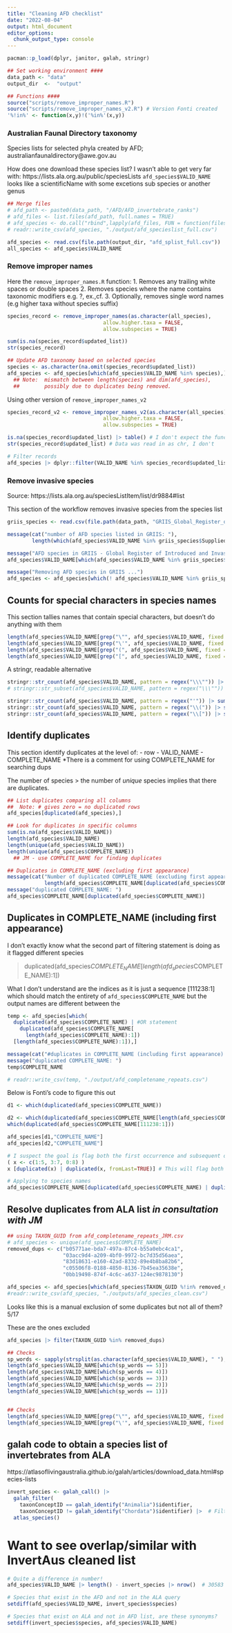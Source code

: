 ```yaml
---
title: "Cleaning AFD checklist"
date: "2022-08-04"
output: html_document
editor_options: 
  chunk_output_type: console
---
```


```r
pacman::p_load(dplyr, janitor, galah, stringr)

## Set working environment ####
data_path <- "data"
output_dir  <-  "output"

## Functions ####
source("scripts/remove_improper_names.R")
source("scripts/remove_improper_names_v2.R") # Version Fonti created
'%!in%' <- function(x,y)!('%in%'(x,y))
```

### Australian Faunal Directory taxonomy
Species lists for selected phyla created by AFD; australianfaunaldirectory@awe.gov.au

How does one download these species list? I wasn't able to get very far with: https://lists.ala.org.au/public/speciesLists
`afd_species$VALID_NAME` looks like a scientificName with some excetions sub species or another genus

```r
## Merge files
# afd_path <- paste0(data_path, "/AFD/AFD_invertebrate_ranks")
# afd_files <- list.files(afd_path, full.names = TRUE)
# afd_species <- do.call("rbind",lapply(afd_files, FUN = function(files){ read.csv(files)}))
# readr::write_csv(afd_species, "./output/afd_specieslist_full.csv")

afd_species <- read.csv(file.path(output_dir, "afd_splist_full.csv"))
all_species <- afd_species$VALID_NAME 
```

### Remove improper names 

Here the `remove_improper_names.R` function:
1. Removes any trailing white spaces or double spaces
2. Removes species where the name contains taxonomic modifiers e.g. ?, ex.,cf.
3. Optionally, removes single word names (e.g higher taxa without species suffix)

```r
species_record <- remove_improper_names(as.character(all_species),
                               allow.higher.taxa = FALSE,
                               allow.subspecies = TRUE)

sum(is.na(species_record$updated_list))
str(species_record)

## Update AFD taxonomy based on selected species
species <- as.character(na.omit(species_record$updated_list))
afd_species <- afd_species[which(afd_species$VALID_NAME %in% species),] 
  ## Note:  mismatch between length(species) and dim(afd_species), 
  ##        possibly due to duplicates being removed.
```

Using other version of `remove_improper_names_v2`

```r
species_record_v2 <- remove_improper_names_v2(as.character(all_species),
                               allow.higher.taxa = FALSE,
                               allow.subspecies = TRUE)

is.na(species_record$updated_list) |> table() # I don't expect the function to produce the updated_list with any NAs so I don't think its neccesary to use na.omit here :) 
str(species_record$updated_list) # Data was read in as chr, I don't

# Filter records
afd_species |> dplyr::filter(VALID_NAME %in% species_record$updated_list) 
```


### Remove invasive species 
Source: https://lists.ala.org.au/speciesListItem/list/dr9884#list

This section of the workflow removes invasive species from the species list

```r
griis_species <- read.csv(file.path(data_path, "GRIIS_Global_Register_of_Introduced_and_Invasive_Species_Australia.csv"))

message(cat("number of AFD species listed in GRIIS: "),
        length(which(afd_species$VALID_NAME %in% griis_species$Supplied.Name)))

message("AFD species in GRIIS - Global Register of Introduced and Invasive Species - Australia: ")
afd_species$VALID_NAME[which(afd_species$VALID_NAME %in% griis_species$Supplied.Name)]

message("Removing AFD species in GRIIS ...")
afd_species <- afd_species[which(! afd_species$VALID_NAME %in% griis_species$Supplied.Name),] #none
```

## Counts for special characters in species names

This section tallies names that contain special characters, but doesn't do anything with them

```r
length(afd_species$VALID_NAME[grep("\"", afd_species$VALID_NAME, fixed = TRUE)])
length(afd_species$VALID_NAME[grep("\'", afd_species$VALID_NAME, fixed = TRUE)])
length(afd_species$VALID_NAME[grep("(", afd_species$VALID_NAME, fixed = TRUE)])
length(afd_species$VALID_NAME[grep("[", afd_species$VALID_NAME, fixed = TRUE)])
```

A stringr, readable alternative
```r
stringr::str_count(afd_species$VALID_NAME, pattern = regex("\\\"")) |> sum()
# stringr::str_subset(afd_species$VALID_NAME, pattern = regex("\\\"")) # Double checking we are counting the right ones

stringr::str_count(afd_species$VALID_NAME, pattern = regex("'")) |> sum()
stringr::str_count(afd_species$VALID_NAME, pattern = regex("\\(")) |> sum() 
stringr::str_count(afd_species$VALID_NAME, pattern = regex("\\[")) |> sum() 
```


## Identify duplicates 

This section identify duplicates at the level of: 
- row
- VALID_NAME
- COMPLETE_NAME *There is a comment for using COMPLETE_NAME for searching dups

The number of species > the number of _unique_ species implies that there are duplicates.

```r
## List duplicates comparing all columns
##  Note: # gives zero = no duplicated rows
afd_species[duplicated(afd_species),] 

## Look for duplicates in specific columns
sum(is.na(afd_species$VALID_NAME))
length(afd_species$VALID_NAME)
length(unique(afd_species$VALID_NAME))
length(unique(afd_species$COMPLETE_NAME))
  ## JM - use COMPLETE_NAME for finding duplicates

## Duplicates in COMPLETE_NAME (excluding first appearance)
message(cat("Number of duplicated COMPLETE_NAME (excluding first appearance): "), 
            length(afd_species$COMPLETE_NAME[duplicated(afd_species$COMPLETE_NAME)]))
message("duplicated COMPLETE_NAME: ")
afd_species$COMPLETE_NAME[duplicated(afd_species$COMPLETE_NAME)]
```

## Duplicates in COMPLETE_NAME (including first appearance)

I don't exactly know what the second part of filtering statement is doing as it flagged different species

> duplicated(afd_species$COMPLETE_NAME[length(afd_species$COMPLETE_NAME):1])

What I don't understand are the indices as it is just a sequence [111238:1] which should match the entirety of `afd_species$COMPLETE_NAME` but the output names are different between the 

```r
temp <- afd_species[which(
  duplicated(afd_species$COMPLETE_NAME) | #OR statement
    duplicated(afd_species$COMPLETE_NAME[
      length(afd_species$COMPLETE_NAME):1])
  [length(afd_species$COMPLETE_NAME):1]),]

message(cat("#duplicates in COMPLETE_NAME (including first appearance) : ", dim(temp)))
message("duplicated COMPLETE_NAME: ")
temp$COMPLETE_NAME

# readr::write_csv(temp, "./output/afd_completename_repeats.csv")
```

Below is Fonti's code to figure this out

```r
d1 <- which(duplicated(afd_species$COMPLETE_NAME))

d2 <- which(duplicated(afd_species$COMPLETE_NAME[length(afd_species$COMPLETE_NAME):1]))  
which(duplicated(afd_species$COMPLETE_NAME[111238:1])) 

afd_species[d1,"COMPLETE_NAME"] 
afd_species[d2,"COMPLETE_NAME"]

# I suspect the goal is flag both the first occurrence and subsequent occurrences of duplicates
( x <- c(1:5, 3:7, 0:8) )
x [duplicated(x) | duplicated(x, fromLast=TRUE)] # This will flag both first occurrence and subsequence duplicates

# Applying to species names 
afd_species$COMPLETE_NAME[duplicated(afd_species$COMPLETE_NAME) | duplicated(afd_species$COMPLETE_NAME, fromLast=TRUE)]

```


## Resolve duplicates from ALA list *in consultation with JM*

```r
## using TAXON_GUID from afd_completename_repeats_JRM.csv
# afd_species <- unique(afd_species$COMPLETE_NAME)
removed_dups <- c("b05771ae-bda7-497a-87c4-b55a0ebc4ca1",
                  "03acc9d4-a209-4bf0-9972-bc7d35d56aea",
                  "83d18631-e160-42ad-8332-89e4b8ba82b6",
                  "c05506f8-0188-4850-8136-7b45ea35638e",
                  "0bb19498-874f-4c6c-a637-124ec9878130")

afd_species <- afd_species[which(afd_species$TAXON_GUID %!in% removed_dups),]
#readr::write_csv(afd_species, "./outputs/afd_species_clean.csv")
```

Looks like this is a manual exclusion of some duplicates but not all of them? 5/17

These are the ones excluded

```r
afd_species |> filter(TAXON_GUID %in% removed_dups)
```


```r
## Checks
sp_words <- sapply(strsplit(as.character(afd_species$VALID_NAME), " "), length)
length(afd_species$VALID_NAME[which(sp_words == 5)])
length(afd_species$VALID_NAME[which(sp_words == 4)])
length(afd_species$VALID_NAME[which(sp_words == 3)])
length(afd_species$VALID_NAME[which(sp_words == 2)])
length(afd_species$VALID_NAME[which(sp_words == 1)])


## Checks
length(afd_species$VALID_NAME[grep("\"", afd_species$VALID_NAME, fixed = TRUE)])
length(afd_species$VALID_NAME[grep("\'", afd_species$VALID_NAME, fixed = TRUE)])
```

## galah code to obtain a species list of invertebrates from ALA

https://atlasoflivingaustralia.github.io/galah/articles/download_data.html#species-lists

```r
invert_species <- galah_call() |>
  galah_filter(
    taxonConceptID == galah_identify("Animalia")$identifier, 
    taxonConceptID != galah_identify("Chordata")$identifier) |>  # Filters NOT Chordata
  atlas_species()
```

# Want to see overlap/similar with InvertAus cleaned list

```r
# Quite a difference in number!
afd_species$VALID_NAME |> length() - invert_species |> nrow()  # 30583

# Species that exist in the AFD and not in the ALA query
setdiff(afd_species$VALID_NAME, invert_species$species) 

# Species that exist on ALA and not in AFD list, are these synonyms?
setdiff(invert_species$species, afd_species$VALID_NAME) 
```

